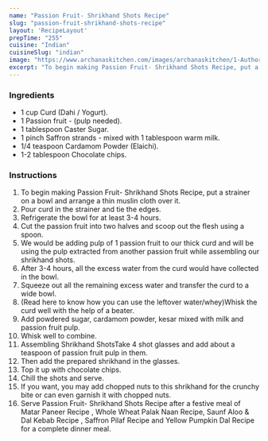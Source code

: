 ---
name: "Passion Fruit- Shrikhand Shots Recipe"
slug: "passion-fruit-shrikhand-shots-recipe"
layout: 'RecipeLayout'
prepTime: "255"
cuisine: "Indian"
cuisineSlug: "indian"
image: "https://www.archanaskitchen.com/images/archanaskitchen/1-Author/Drashti/Passion_Fruit_Shrikhand_Shots.jpg"
excerpt: "To begin making Passion Fruit- Shrikhand Shots Recipe, put a strainer on a bowl and arrange a thin muslin cloth over it"
---

### Ingredients

- 1 cup Curd (Dahi / Yogurt).
- 1 Passion fruit - (pulp needed).
- 1 tablespoon Caster Sugar.
- 1 pinch Saffron strands - mixed with 1 tablespoon warm milk.
- 1/4 teaspoon Cardamom Powder (Elaichi).
- 1-2 tablespoon Chocolate chips.

### Instructions

1. To begin making Passion Fruit- Shrikhand Shots Recipe, put a strainer on a bowl and arrange a thin muslin cloth over it.
1.  Pour curd in the strainer and tie the edges.
1. Refrigerate the bowl for at least 3-4 hours.
1. Cut the passion fruit into two halves and scoop out the flesh using a spoon.
1. We would be adding pulp of 1 passion fruit to our thick curd and will be using the pulp extracted from another passion fruit while assembling our shrikhand shots.
1. After 3-4 hours, all the excess water from the curd would have collected in the bowl.
1. Squeeze out all the remaining excess water and transfer the curd to a wide bowl.
1. (Read here to know how you can use the leftover water/whey)Whisk the curd well with the help of a beater.
1. Add powdered sugar, cardamom powder, kesar mixed with milk and passion fruit pulp.
1. Whisk well to combine.
1. Assembling Shrikhand ShotsTake 4 shot glasses and add about a teaspoon of passion fruit pulp in them.
1. Then add the prepared shrikhand in the glasses.
1. Top it up with chocolate chips.
1. Chill the shots and serve.
1. If you want, you may add chopped nuts to this shrikhand for the crunchy bite or can even garnish it with chopped nuts.
1. Serve Passion Fruit- Shrikhand Shots Recipe after a festive meal of Matar Paneer Recipe , Whole Wheat Palak Naan Recipe, Saunf Aloo & Dal Kebab Recipe , Saffron Pilaf Recipe  and Yellow Pumpkin Dal Recipe for a complete dinner meal.
